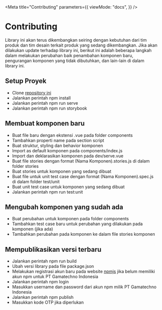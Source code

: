 
<Meta
  title="Contributing"
  parameters={{
    viewMode: "docs",
  }}
/>

# Contributing

Library ini akan terus dikembangkan seiring dengan kebutuhan dari tim produk dan tim desain terkait produk yang sedang dikembangkan. Jika akan dilakukan update terhadap library ini, berikut ini adalah beberapa langkah dalam melakukan perubahan baik penambahan komponen baru, pengurangan komponen yang tidak dibutuhkan, dan lain-lain di dalam library ini.

## Setup Proyek

- Clone [repository ini](https://github.com/wahudamon/gamatechno-component-lib-vue)
- Jalankan perintah npm install
- Jalankan perintah npm run serve
- Jalankan perintah npm run storybook

## Membuat komponen baru

- Buat file baru dengan ekstensi .vue pada folder components
- Tambahkan properti name pada section script
- Buat struktur, styling dan behavior komponen
- Import as default komponen pada components/index.js
- Import dan deklarasikan komponen pada dev/serve.vue
- Buat file stories dengan format (Nama Komponen).stories.js di dalam folder stories
- Buat stories untuk komponen yang sedang dibuat
- Buat file untuk unit test case dengan format (Nama Komponen).spec.js di dalam folder test/unit
- Buat unit test case untuk komponen yang sedang dibuat
- Jalankan perintah npm run test:unit

## Mengubah komponen yang sudah ada

- Buat perubahan untuk komponen pada folder components
- Tambahkan test case baru untuk perubahan yang dilakukan pada komponen (jika ada)
- Tambahkan perubahan pada komponen ke dalam file stories komponen

## Mempublikasikan versi terbaru

- Jalankan perintah npm run build
- Ubah versi library pada file package.json
- Melakukan registrasi akun baru pada website [npmjs](https://www.npmjs.com/) jika belum memiliki akun npm untuk PT Gamatechno Indonesia
- Jalankan perintah npm login
- Masukkan username dan password dari akun npm milik PT Gamatechno Indonesia
- Jalankan perintah npm publish
- Masukkan kode OTP jika diperlukan
